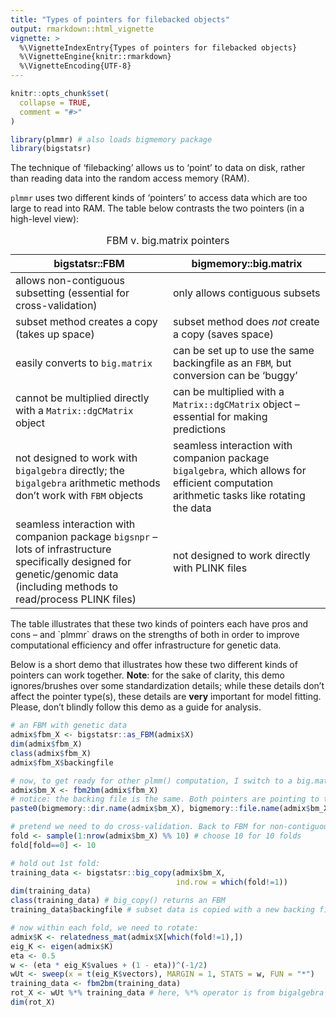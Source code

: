 ```yaml
---
title: "Types of pointers for filebacked objects"
output: rmarkdown::html_vignette
vignette: >
  %\VignetteIndexEntry{Types of pointers for filebacked objects}
  %\VignetteEngine{knitr::rmarkdown}
  %\VignetteEncoding{UTF-8}
---
```


```r
knitr::opts_chunk$set(
  collapse = TRUE,
  comment = "#>"
)
```

```r
library(plmmr) # also loads bigmemory package
library(bigstatsr)
```

The technique of 'filebacking' allows us to 'point' to data on disk, rather than reading data into the random access memory (RAM).

`plmmr` uses two different kinds of 'pointers' to access data which are too large to read into RAM. The table below contrasts the two pointers (in a high-level view):

| bigstatsr::FBM                                                                                                                                                                | bigmemory::big.matrix                                                                                                                    |
|------------------------------------|------------------------------------|
| allows non-contiguous subsetting (essential for cross-validation)                                                                                                             | only allows contiguous subsets                                                                                                           |
| subset method creates a copy (takes up space)                                                                                                                                 | subset method does *not* create a copy (saves space)                                                                                     |
| easily converts to `big.matrix`                                                                                                                                               | can be set up to use the same backingfile as an `FBM`, but conversion can be 'buggy'                                                     |
| cannot be multiplied directly with a `Matrix::dgCMatrix` object                                                                                                               | can be multiplied with a `Matrix::dgCMatrix` object – essential for making predictions                                                   |
| not designed to work with `bigalgebra` directly; the `bigalgebra` arithmetic methods don't work with `FBM` objects                                                            | seamless interaction with companion package `bigalgebra`, which allows for efficient computation arithmetic tasks like rotating the data |
| seamless interaction with companion package `bigsnpr` – lots of infrastructure specifically designed for genetic/genomic data (including methods to read/process PLINK files) | not designed to work directly with PLINK files                                                                                           |

: FBM v. big.matrix pointers

The table illustrates that these two kinds of pointers each have pros and cons – and \`plmmr\` draws on the strengths of both in order to improve computational efficiency and offer infrastructure for genetic data.

Below is a short demo that illustrates how these two different kinds of pointers can work together. **Note**: for the sake of clarity, this demo ignores/brushes over some standardization details; while these details don't affect the pointer type(s), these details are **very** important for model fitting. Please, don't blindly follow this demo as a guide for analysis.

```r
# an FBM with genetic data
admix$fbm_X <- bigstatsr::as_FBM(admix$X)
dim(admix$fbm_X)
class(admix$fbm_X)
admix$fbm_X$backingfile

# now, to get ready for other plmm() computation, I switch to a big.matrix:
admix$bm_X <- fbm2bm(admix$fbm_X)
# notice: the backing file is the same. Both pointers are pointing to the same data:
paste0(bigmemory::dir.name(admix$bm_X), bigmemory::file.name(admix$bm_X))

# pretend we need to do cross-validation. Back to FBM for non-contiguous subsetting:
fold <- sample(1:nrow(admix$bm_X) %% 10) # choose 10 for 10 folds
fold[fold==0] <- 10

# hold out 1st fold: 
training_data <- bigstatsr::big_copy(admix$bm_X,
                                     ind.row = which(fold!=1))
dim(training_data)
class(training_data) # big_copy() returns an FBM
training_data$backingfile # subset data is copied with a new backing file

# now within each fold, we need to rotate:
admix$K <- relatedness_mat(admix$X[which(fold!=1),])
eig_K <- eigen(admix$K)
eta <- 0.5 
w <- (eta * eig_K$values + (1 - eta))^(-1/2)
wUt <- sweep(x = t(eig_K$vectors), MARGIN = 1, STATS = w, FUN = "*")
training_data <- fbm2bm(training_data)
rot_X <- wUt %*% training_data # here, %*% operator is from bigalgebra
dim(rot_X)
```
